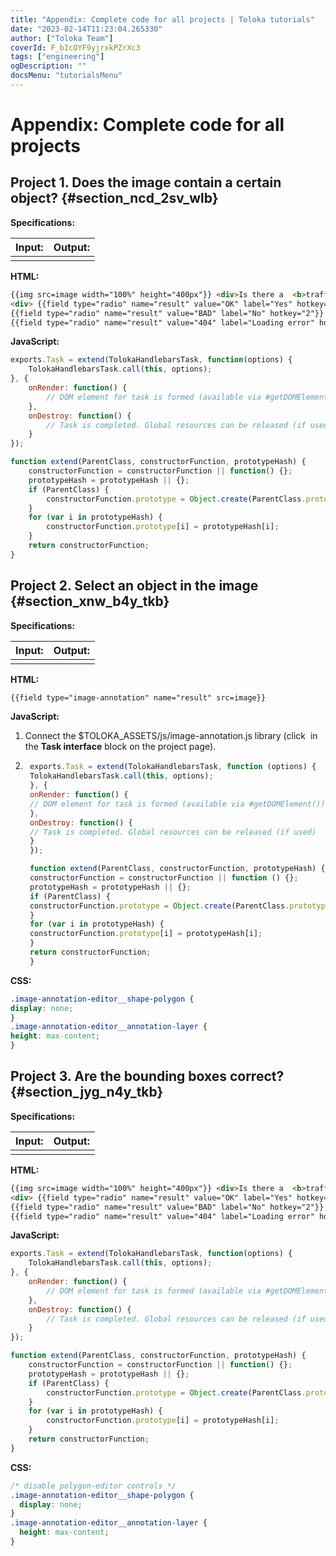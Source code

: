 ```yaml
---
title: "Appendix: Complete code for all projects | Toloka tutorials"
date: "2023-02-14T11:23:04.265330"
author: ["Toloka Team"]
coverId: F_bIcOYF9yjrxkPZrXc3
tags: ["engineering"]
ogDescription: ""
docsMenu: "tutorialsMenu"
---
```



# Appendix: Complete code for all projects

## Project 1. Does the image contain a certain object? {#section_ncd_2sv_wlb}

**Specifications:**

**Input:** | **Output:**
----- | -----
 <ImageSegmentationAppendixTable1/>| <ImageSegmentationAppendixTable2/>

**HTML:**

```html
{{img src=image width="100%" height="400px"}} <div>Is there a  <b>traffic sign</b> in the picture?<div>
<div> {{field type="radio" name="result" value="OK" label="Yes" hotkey="1"}}
{{field type="radio" name="result" value="BAD" label="No" hotkey="2"}}
{{field type="radio" name="result" value="404" label="Loading error" hotkey="3"}}</div>
```

**JavaScript:**

```javascript
exports.Task = extend(TolokaHandlebarsTask, function(options) {
    TolokaHandlebarsTask.call(this, options);
}, {
    onRender: function() {
        // DOM element for task is formed (available via #getDOMElement())
    },
    onDestroy: function() {
        // Task is completed. Global resources can be released (if used)
    }
});

function extend(ParentClass, constructorFunction, prototypeHash) {
    constructorFunction = constructorFunction || function() {};
    prototypeHash = prototypeHash || {};
    if (ParentClass) {
        constructorFunction.prototype = Object.create(ParentClass.prototype);
    }
    for (var i in prototypeHash) {
        constructorFunction.prototype[i] = prototypeHash[i];
    }
    return constructorFunction;
}
```

## Project 2. Select an object in the image {#section_xnw_b4y_tkb}

**Specifications:**

**Input:** | **Output:**
----- | -----
 <ImageSegmentationAppendixTable3/>| <ImageSegmentationAppendixTable4/>

**HTML:**

```html
{{field type="image-annotation" name="result" src=image}}
```

**JavaScript:**

1. Connect the $TOLOKA_ASSETS/js/image-annotation.js library (click <img src="https://tlk-infra-front.azureedge.net/portal-static/uploaded/images/1675425167322/1675425167322_original_svg.svg" alt="" /> in the **Task interface** block on the project page).

1. ```javascript
    exports.Task = extend(TolokaHandlebarsTask, function (options) {
    TolokaHandlebarsTask.call(this, options);
    }, {
    onRender: function() {
    // DOM element for task is formed (available via #getDOMElement())
    },
    onDestroy: function() {
    // Task is completed. Global resources can be released (if used)
    }
    });

    function extend(ParentClass, constructorFunction, prototypeHash) {
    constructorFunction = constructorFunction || function () {};
    prototypeHash = prototypeHash || {};
    if (ParentClass) {
    constructorFunction.prototype = Object.create(ParentClass.prototype);
    }
    for (var i in prototypeHash) {
    constructorFunction.prototype[i] = prototypeHash[i];
    }
    return constructorFunction;
    }

    ```

**CSS:**

```css
.image-annotation-editor__shape-polygon {
display: none;
}
.image-annotation-editor__annotation-layer {
height: max-content;
}
```

## Project 3. Are the bounding boxes correct? {#section_jyg_n4y_tkb}

**Specifications:**

**Input:** | **Output:**
----- | -----
 <ImageSegmentationAppendixTable5/>| <ImageSegmentationAppendixTable6/>

**HTML:**

```html
{{img src=image width="100%" height="400px"}} <div>Is there a  <b>traffic sign</b> in the picture?<div>
<div> {{field type="radio" name="result" value="OK" label="Yes" hotkey="1"}}
{{field type="radio" name="result" value="BAD" label="No" hotkey="2"}}
{{field type="radio" name="result" value="404" label="Loading error" hotkey="3"}}</div>
```

**JavaScript:**

```javascript
exports.Task = extend(TolokaHandlebarsTask, function(options) {
    TolokaHandlebarsTask.call(this, options);
}, {
    onRender: function() {
        // DOM element for task is formed (available via #getDOMElement())
    },
    onDestroy: function() {
        // Task is completed. Global resources can be released (if used)
    }
});

function extend(ParentClass, constructorFunction, prototypeHash) {
    constructorFunction = constructorFunction || function() {};
    prototypeHash = prototypeHash || {};
    if (ParentClass) {
        constructorFunction.prototype = Object.create(ParentClass.prototype);
    }
    for (var i in prototypeHash) {
        constructorFunction.prototype[i] = prototypeHash[i];
    }
    return constructorFunction;
}
```

**CSS:**

```css
/* disable polygon-editor controls */
.image-annotation-editor__shape-polygon {
  display: none;
}
.image-annotation-editor__annotation-layer {
  height: max-content;
}
```